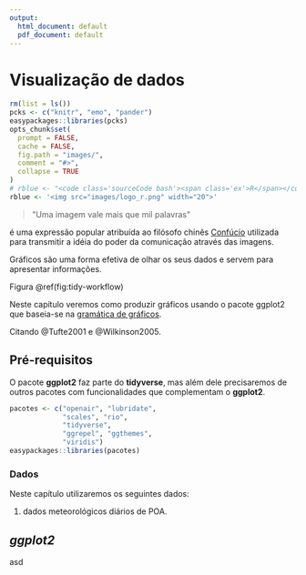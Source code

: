 ```yaml
---
output:
  html_document: default
  pdf_document: default
---
```




# Visualização de dados {#data-vis}

```r
rm(list = ls())
pcks <- c("knitr", "emo", "pander") 
easypackages::libraries(pcks)
opts_chunk$set(
  prompt = FALSE,
  cache = FALSE,
  fig.path = "images/",
  comment = "#>",
  collapse = TRUE
)
# rblue <- "<code class='sourceCode bash'><span class='ex'>R</span></code>"
rblue <- '<img src="images/logo_r.png" width="20">'
```

> \"Uma imagem vale mais que mil palavras\"

é uma expressão popular atribuída ao filósofo chinês [Confúcio](https://en.wikipedia.org/wiki/Confucius) utilizada para transmitir a idéia do poder da comunicação através das imagens.

Gráficos são uma forma efetiva de olhar os seus dados e servem para apresentar informações.

Figura \@ref(fig:tidy-workflow)


Neste capítulo veremos como produzir gráficos usando o pacote ggplot2 que baseia-se na [gramática de gráficos](http://amzn.to/2ef1eWp).

Citando @Tufte2001 e @Wilkinson2005.


## Pré-requisitos

O pacote **ggplot2** faz parte do **tidyverse**, mas além dele precisaremos de outros pacotes com funcionalidades que complementam o **ggplot2**.

```r
pacotes <- c("openair", "lubridate",
             "scales", "rio", 
             "tidyverse", 
             "ggrepel", "ggthemes",
             "viridis")
easypackages::libraries(pacotes)
```


### Dados 

Neste capítulo utilizaremos os seguintes dados:

1. dados meteorológicos diários de POA.




## *ggplot2*

asd


